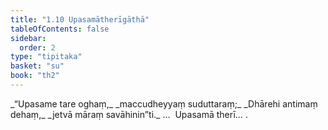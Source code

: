 ```yaml
---
title: "1.10 Upasamātherīgāthā"
tableOfContents: false
sidebar:
  order: 2
type: "tipitaka"
basket: "su"
book: "th2"
---
```



<DynamicBreadcrumb />

<Division number="10" book="th2" bookNo="19" page="378">

<Paragraph number="20" type="verses" book="th2">
_“Upasame tare oghaṃ,_  
_maccudheyyaṃ suduttaraṃ;_  
_Dhārehi antimaṃ dehaṃ,_  
_jetvā māraṃ savāhinin”ti._  


</Paragraph>
</Division>

<Paragraph number="21" type="center" book="th2">
…  Upasamā therī… .
</Paragraph>